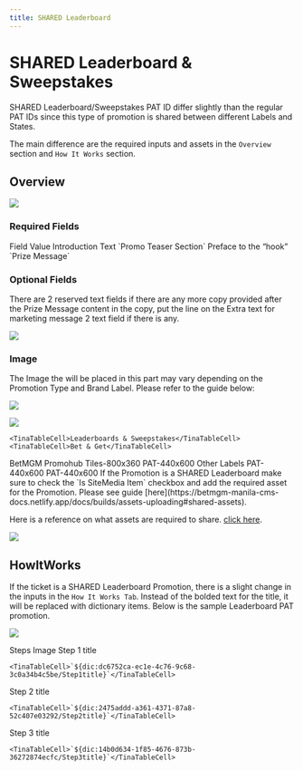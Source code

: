 ```yaml
---
title: SHARED Leaderboard
---
```


# SHARED Leaderboard & Sweepstakes

SHARED Leaderboard/Sweepstakes PAT ID differ slightly than the regular PAT IDs since this type of promotion is shared between different Labels and States.

The main difference are the required inputs and assets in the `Overview` section and `How It Works` section.

## Overview

![](https://res.cloudinary.com/dlfu36fiw/image/upload/v1738732957/builds/pat-eds/newhookplacement_jyrawm.png)

<h3>Required Fields</h3>

<TinaTable topHeader={true}>
  <TinaTableRow>
    <TinaTableCell>Field</TinaTableCell>
    <TinaTableCell>Value</TinaTableCell>
  </TinaTableRow>

  <TinaTableRow>
    <TinaTableCell>Introduction Text</TinaTableCell>
    <TinaTableCell>`Promo Teaser Section`</TinaTableCell>
  </TinaTableRow>

  <TinaTableRow>
    <TinaTableCell>Preface to the “hook”</TinaTableCell>
    <TinaTableCell>`Prize Message`</TinaTableCell>
  </TinaTableRow>
</TinaTable>

<h3>Optional Fields</h3>

There are 2 reserved text fields if there are any more copy provided after the Prize Message content in the copy, put the line on the Extra text for marketing message 2 text field if there is any.

![](https://res.cloudinary.com/dlfu36fiw/image/upload/v1738733155/builds/pat-eds/exrtamsg_a0uplo.png)

<h3>Image</h3>

The Image the will be placed in this part may vary depending on the Promotion Type and Brand Label. Please refer to the guide below:

![](https://res.cloudinary.com/dlfu36fiw/image/upload/v1738735639/builds/pat-eds/overviewimg2_ifaedq.png)

![](https://res.cloudinary.com/dlfu36fiw/image/upload/v1738735636/builds/pat-eds/overviewimg_zeu8gq.png)

<TinaTable topHeader={true}>
  <TinaTableRow>
    <TinaTableCell />

    <TinaTableCell>Leaderboards & Sweepstakes</TinaTableCell>
    <TinaTableCell>Bet & Get</TinaTableCell>
  </TinaTableRow>

  <TinaTableRow>
    <TinaTableCell>BetMGM</TinaTableCell>
    <TinaTableCell>Promohub Tiles-800x360</TinaTableCell>
    <TinaTableCell>PAT-440x600</TinaTableCell>
  </TinaTableRow>

  <TinaTableRow>
    <TinaTableCell>Other Labels</TinaTableCell>
    <TinaTableCell>PAT-440x600</TinaTableCell>
    <TinaTableCell>PAT-440x600</TinaTableCell>
  </TinaTableRow>
</TinaTable>

<Admonition type="note" title="Note">
  If the Promotion is a SHARED Leaderboard make sure to check the `Is SiteMedia Item` checkbox and add the required asset for the Promotion. Please see guide [here](https://betmgm-manila-cms-docs.netlify.app/docs/builds/assets-uploading#shared-assets).

  Here is a reference on what assets are required to share. [click here](https://cms-us.prod.env.works/sitecore/DirectLink.aspx?fo={14D5EDF9-606A-4613-A984-76D53DE951F4}\&la=).

  ![](https://res.cloudinary.com/dlfu36fiw/image/upload/v1738737683/builds/pat-eds/assetshare_pzksat.png)
</Admonition>

## HowItWorks

If the ticket is a SHARED Leaderboard Promotion, there is a slight change in the inputs in the `How It Works Tab`. Instead of the bolded text for the title, it will be replaced with dictionary items. Below is the sample Leaderboard PAT promotion.

![](https://res.cloudinary.com/dlfu36fiw/image/upload/v1738733450/builds/pat-eds/hiw_b9jz79.png)

<TinaTable topHeader={true}>
  <TinaTableRow>
    <TinaTableCell>Steps</TinaTableCell>
    <TinaTableCell>Image</TinaTableCell>
  </TinaTableRow>

  <TinaTableRow>
    <TinaTableCell>Step 1 title</TinaTableCell>

    <TinaTableCell>`${dic:dc6752ca-ec1e-4c76-9c68-3c0a34b4c5be/Step1title}`</TinaTableCell>
  </TinaTableRow>

  <TinaTableRow>
    <TinaTableCell>Step 2 title</TinaTableCell>

    <TinaTableCell>`${dic:2475addd-a361-4371-87a8-52c407e03292/Step2title}`</TinaTableCell>
  </TinaTableRow>

  <TinaTableRow>
    <TinaTableCell>Step 3 title</TinaTableCell>

    <TinaTableCell>`${dic:14b0d634-1f85-4676-873b-36272874ecfc/Step3title}`</TinaTableCell>
  </TinaTableRow>
</TinaTable>

